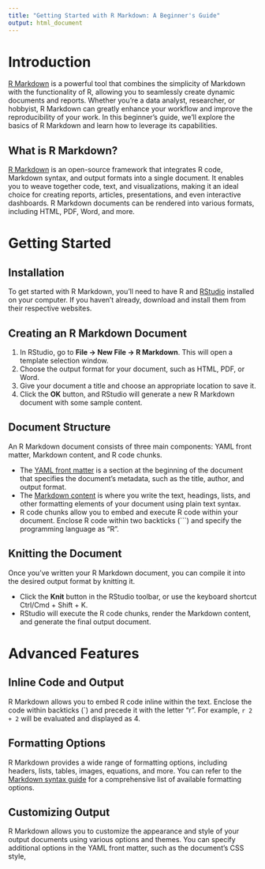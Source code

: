 ```yaml
---
title: "Getting Started with R Markdown: A Beginner's Guide"
output: html_document
---
```


# Introduction

[R Markdown](https://rmarkdown.rstudio.com/) is a powerful tool that combines the simplicity of Markdown with the functionality of R, allowing you to seamlessly create dynamic documents and reports. Whether you're a data analyst, researcher, or hobbyist, R Markdown can greatly enhance your workflow and improve the reproducibility of your work. In this beginner's guide, we'll explore the basics of R Markdown and learn how to leverage its capabilities.

## What is R Markdown?

[R Markdown](https://rmarkdown.rstudio.com/) is an open-source framework that integrates R code, Markdown syntax, and output formats into a single document. It enables you to weave together code, text, and visualizations, making it an ideal choice for creating reports, articles, presentations, and even interactive dashboards. R Markdown documents can be rendered into various formats, including HTML, PDF, Word, and more.

# Getting Started

## Installation

To get started with R Markdown, you'll need to have R and [RStudio](https://www.rstudio.com/) installed on your computer. If you haven't already, download and install them from their respective websites.

## Creating an R Markdown Document

1. In RStudio, go to **File -> New File -> R Markdown**. This will open a template selection window.
2. Choose the output format for your document, such as HTML, PDF, or Word.
3. Give your document a title and choose an appropriate location to save it.
4. Click the **OK** button, and RStudio will generate a new R Markdown document with some sample content.

## Document Structure

An R Markdown document consists of three main components: YAML front matter, Markdown content, and R code chunks.

- The [YAML front matter](https://rmarkdown.rstudio.com/lesson-4.html) is a section at the beginning of the document that specifies the document's metadata, such as the title, author, and output format.
- The [Markdown content](https://www.markdownguide.org/basic-syntax/) is where you write the text, headings, lists, and other formatting elements of your document using plain text syntax.
- R code chunks allow you to embed and execute R code within your document. Enclose R code within two backticks (```) and specify the programming language as "R".

## Knitting the Document

Once you've written your R Markdown document, you can compile it into the desired output format by knitting it.

- Click the **Knit** button in the RStudio toolbar, or use the keyboard shortcut Ctrl/Cmd + Shift + K.
- RStudio will execute the R code chunks, render the Markdown content, and generate the final output document.

# Advanced Features

## Inline Code and Output

R Markdown allows you to embed R code inline within the text. Enclose the code within backticks (\`) and precede it with the letter "r". For example, `r 2 + 2` will be evaluated and displayed as 4.

## Formatting Options

R Markdown provides a wide range of formatting options, including headers, lists, tables, images, equations, and more. You can refer to the [Markdown syntax guide](https://www.markdownguide.org/basic-syntax/) for a comprehensive list of available formatting options.

## Customizing Output

R Markdown allows you to customize the appearance and style of your output documents using various options and themes. You can specify additional options in the YAML front matter, such as the document's CSS style,
